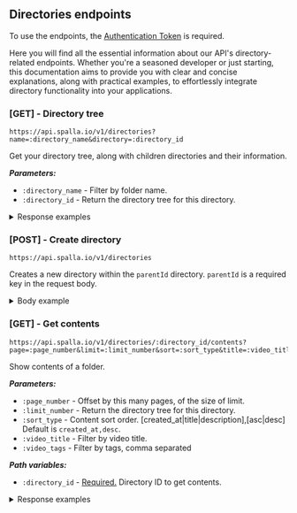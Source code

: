 ## Directories endpoints
 
<Callout type="info" emoji="ℹ️">
  To use the endpoints, the <Link href="/token_authentication" target="_blank"> <u>Authentication Token</u> </Link> is required.
</Callout>

Here you will find all the essential information about our API's directory-related endpoints. Whether you're a seasoned developer or just starting, this documentation aims to provide you with clear and concise explanations, along with practical examples, to effortlessly integrate directory functionality into your applications.

### [GET] - Directory tree
```url copy
https://api.spalla.io/v1/directories?name=:directory_name&directory=:directory_id
```

Get your directory tree, along with children directories and their information.

***Parameters:***
* `:directory_name` - Filter by folder name.
* `:directory_id` - Return the directory tree for this directory.

<details> 
<summary>Response examples</summary>
```json filename="SUCCESS - 200 OK"
{
  "rootFolderId": "2DPDLcJffhqIg7sYSgX3tFkfkky",
  "fileMap": {
    "2DP34jbgYgWAfJYa7fu0dlvWUMb": {
      "id": "2DP34jbgYgWAfJYa7fu0dlvWUMb",
      "name": "labore id pariatur",
      "isDir": true,
      "parentId": "2DPDLcJffhqIg7sYSgX3tFkfkky",
      "childrenIds": [
        "2DP38CQRNXtMbe3z4S5phPr5KhY",
        "2DPD7kfxJ6VtgFzhhuKZRq9Z5hA"
      ],
      "childrenCount": 2,
      "updatedAt": "2022-08-15T18:05:02.345Z"
    },
    "2DP38CQRNXtMbe3z4S5phPr5KhY": {
      "id": "2DP38CQRNXtMbe3z4S5phPr5KhY",
      "name": "temporibus et excepturi",
      "isDir": true,
      "parentId": "2DP34jbgYgWAfJYa7fu0dlvWUMb",
      "updatedAt": "2022-08-15T18:05:30.907Z"
    },
    "2DPCVUd5ebm6sF6YnQpRJjA6jJb": {
      "id": "2DPCVUd5ebm6sF6YnQpRJjA6jJb",
      "name": "New name",
      "isDir": true,
      "parentId": "2DPD7kfxJ6VtgFzhhuKZRq9Z5hA",
      "updatedAt": "2022-08-19T13:27:05.991Z"
    },
    "2DPD7kfxJ6VtgFzhhuKZRq9Z5hA": {
      "id": "2DPD7kfxJ6VtgFzhhuKZRq9Z5hA",
      "name": "quasi nemo odio",
      "isDir": true,
      "parentId": "2DP34jbgYgWAfJYa7fu0dlvWUMb",
      "childrenIds": [
        "2DPCVUd5ebm6sF6YnQpRJjA6jJb"
      ],
      "updatedAt": "2022-08-15T19:27:40.686Z"
    },
    "2DPDLcJffhqIg7sYSgX3tFkfkky": {
      "id": "2DPDLcJffhqIg7sYSgX3tFkfkky",
      "name": "Root",
      "isDir": true,
      "rootFolder": true,
      "childrenIds": [
        "2DP34jbgYgWAfJYa7fu0dlvWUMb",
        "2DP36rJzOOQygz7xSpVCMban8hF"
      ],
      "childrenCount": 2,
      "videoCount": 2,
      "updatedAt": "2022-08-15T19:29:30.722Z"
    }
  }
}
``` 
</details> 

### [POST] - Create directory
```url copy
https://api.spalla.io/v1/directories
```
Creates a new directory within the `parentId` directory. `parentId` is a required key in the request body.
<details> 
<summary>Body example</summary>
```json filename="json"
{
  "name": "New directory name",
  "parentId": "2DP34jbgYgWAfJYa7fu0dlvWUMb"
}
``` 
</details> 

### [GET] - Get contents
```url copy
https://api.spalla.io/v1/directories/:directory_id/contents?page=:page_number&limit=:limit_number&sort=:sort_type&title=:video_title&tags=:video_tags
```

Show contents of a folder.

***Parameters:***
* `:page_number` - Offset by this many pages, of the size of limit.
* `:limit_number` - Return the directory tree for this directory.
* `:sort_type` - Content sort order. [created_at|title|description],[asc|desc] Default is `created_at,desc`.
* `:video_title` - Filter by video title.
* `:video_tags` - Filter by tags, comma separated

***Path variables:***
* `:directory_id` - <u>Required.</u> Directory ID to get contents.


<details> 
<summary>Response examples</summary>
```json filename="SUCCESS - 200 OK"
{
  "id": "2DPDLcJffhqIg7sYSgX3tFkfkky",
  "name": "Root",
  "childrenCount": 1,
  "updatedAt": "2022-08-19T17:30:21.819Z",
  "fileMap": {
    "bf5851ef-aa01-47be-a055-076ca79904a8": {
      "id": "bf5851ef-aa01-47be-a055-076ca79904a8",
      "name": "file_example_MP4_480_1_5MG.mp4",
      "parentId": "2DPDLcJffhqIg7sYSgX3tFkfkky",
      "duration": 0,
      "tags": [],
      "thumbnail": "https://beyond.spalla.io/config/banner/placeholder.png",
      "views": 0,
      "iframe": "<div style='padding: 56.25% 0 0 0; position: relative;'><iframe id='spalla-player' src='https://beyond.spalla.io/player/?video=bf5851ef-aa01-47be-a055-076ca79904a8' title='file_example_MP4_480_1_5MG.mp4' frameborder='0' scrolling='no' allow='accelerometer; autoplay; clipboard-write; encrypted-media; gyroscope' style='position: absolute; top: 0; left: 0; width: 100%; height: 100%;' allowfullscreen></iframe></div>",
      "playerURL": "https://beyond.spalla.io/player/?video=bf5851ef-aa01-47be-a055-076ca79904a8",
      "mp4": {
        "360p": "https://api.spalla.io/v1/videos/bf5851ef-aa01-47be-a055-076ca79904a8/download/fc94a898-0dc2-493a-b822-149d1bb0f351/mp4/360p",
        "480p": "https://api.spalla.io/v1/videos/bf5851ef-aa01-47be-a055-076ca79904a8/download/fc94a898-0dc2-493a-b822-149d1bb0f351/mp4/480p",
        "720p": "https://api.spalla.io/v1/videos/bf5851ef-aa01-47be-a055-076ca79904a8/download/fc94a898-0dc2-493a-b822-149d1bb0f351/mp4/720p",
        "240p": "https://api.spalla.io/v1/videos/bf5851ef-aa01-47be-a055-076ca79904a8/download/fc94a898-0dc2-493a-b822-149d1bb0f351/mp4/240p"
      },
      "published": false,
      "createdAt": "2022-08-15T19:29:30.721Z"
    }
  },
  "pagination": {
    "currentPage": 0,
    "pageSize": 0,
    "pagesTotal": 5,
    "itensTotal": 5,
    "currentPageItens": 1
  }
}
``` 
</details> 